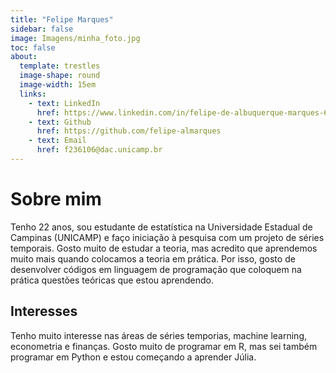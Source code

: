 ---
title: "Felipe Marques"
sidebar: false
image: Imagens/minha_foto.jpg
toc: false
about: 
  template: trestles
  image-shape: round
  image-width: 15em
  links: 
    - text: LinkedIn
      href: https://www.linkedin.com/in/felipe-de-albuquerque-marques-693004281/
    - text: Github
      href: https://github.com/felipe-almarques
    - text: Email
      href: f236106@dac.unicamp.br
---

# Sobre mim

Tenho 22 anos, sou estudante de estatística na Universidade Estadual de Campinas (UNICAMP) e faço iniciação à pesquisa com um projeto de séries temporais. Gosto muito de estudar a teoria, mas acredito que aprendemos muito mais quando colocamos a teoria em prática. Por isso, gosto de desenvolver códigos em linguagem de programação que coloquem na prática questões teóricas que estou aprendendo.

## Interesses

Tenho muito interesse nas áreas de séries temporias, machine learning, econometria e finanças. Gosto muito de programar em R, mas sei também programar em Python e estou começando a aprender Júlia.



